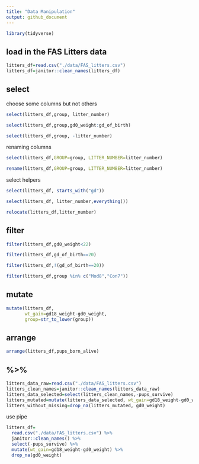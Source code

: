 ```yaml
---
title: "Data Manipulation"
output: github_document
---
```



```r
library(tidyverse)
```

## load in the FAS Litters data

```r
litters_df=read.csv("./data/FAS_litters.csv")
litters_df=janitor::clean_names(litters_df)

```

## select
choose some columns but not others
```r
select(litters_df,group, litter_number)
```

```r
select(litters_df,group,gd0_weight:gd_of_birth)
```

```r
select(litters_df,group, -litter_number)
```

renaming columns
```r
select(litters_df,GROUP=group, LITTER_NUMBER=litter_number)
```

```r
rename(litters_df,GROUP=group, LITTER_NUMBER=litter_number)
```

select helpers

```r
select(litters_df, starts_with("gd"))
```



```r
select(litters_df, litter_number,everything())
```

```r
relocate(litters_df,litter_number)
```

## filter
```r
filter(litters_df,gd0_weight<22)
```


```r
filter(litters_df,gd_of_birth==20)
```

```r
filter(litters_df,!(gd_of_birth==20))
```

```r
filter(litters_df,group %in% c("Mod8","Con7"))
```



## mutate

```r
mutate(litters_df,
       wt_gain=gd18_weight-gd0_weight,
       group=str_to_lower(group))
```
## arrange

```r
arrange(litters_df,pups_born_alive)
```


## %>%
```r
litters_data_raw=read.csv("./data/FAS_litters.csv")
litters_clean_names=janitor::clean_names(litters_data_raw)
litters_data_selected=select(litters_clean_names,-pups_survive)
litters_mutated=mutate(litters_data_selected, wt_gain=gd18_weight-gd0_weight)
litters_without_missing=drop_na(litters_mutated, gd0_weight)
```


use pipe

```r
litters_df=
  read.csv("./data/FAS_litters.csv") %>% 
  janitor::clean_names() %>% 
  select(-pups_survive) %>% 
  mutate(wt_gain=gd18_weight-gd0_weight) %>% 
  drop_na(gd0_weight)
```









